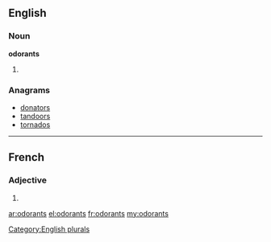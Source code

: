 ==English==

===Noun===
'''odorants'''

# {{plural of|[[odorant]]}}

===Anagrams===
* [[donators#English|donators]]
* [[tandoors#English|tandoors]]
* [[tornados#English|tornados]]

[[Category:English plurals]]

----

==French==

===Adjective===
{{fr-adj-form|m|p}}

# {{form of|masculine plural|odorant|lang=fr}}

[[ar:odorants]]
[[el:odorants]]
[[fr:odorants]]
[[my:odorants]]
